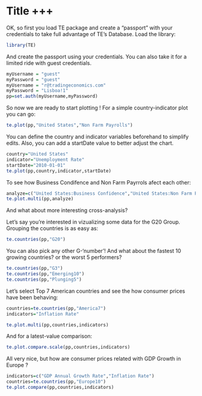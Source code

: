 Title +++
========================================================

OK, so first you load TE package and create a "passport" with your credentials to take full advantage of TE's Database.
Load the library:
```r
library(TE)
```
And create the passport using your credentials. You can also take it for a limited ride with guest credentials.
```r
myUsername = "guest"
myPassword = "guest"
myUsername = "r@tradingeconomics.com"
myPassword = "Lisboa!1"
pp=set.auth(myUsername,myPassword)
```
So now we are ready to start plotting ! For a simple country-indicator plot you can go:
```r
te.plot(pp,"United States","Non Farm Payrolls")
```
You can define the country and indicator variables beforehand to simplify edits. Also, you can add a startDate value to better adjust the chart.
```r
country="United States"
indicator="Unemployment Rate"
startDate="2010-01-01"
te.plot(pp,country,indicator,startDate)
```
To see how Business Condifence and Non Farm Payrrols afect each other:
```r
analyze=c("United States:Business Confidence","United States:Non Farm Payrolls")
te.plot.multi(pp,analyze)
```
And what about more interesting cross-analysis?

Let's say you're interested in vizualizing some data for the G20 Group. Grouping the countries is as easy as:
```r
te.countries(pp,"G20")
```
You can also pick any other G-'number'! And what about the fastest 10 growing countries? or the worst 5 performers? 
```r
te.countries(pp,"G3")
te.countries(pp,"Emerging10")
te.countries(pp,"Plunging5")
```

Let's select Top 7 American countries and see the how consumer prices have been behaving:
```r
countries=te.countries(pp,"America7")
indicators="Inflation Rate"

te.plot.multi(pp,countries,indicators)
```
And for a latest-value comparison:
```r
te.plot.compare.scale(pp,countries,indicators)
```
All very nice, but how are consumer prices related with GDP Growth in Europe ? 
```r
indicators=c("GDP Annual Growth Rate","Inflation Rate")
countries=te.countries(pp,"Europe10")
te.plot.compare(pp,countries,indicators)
```